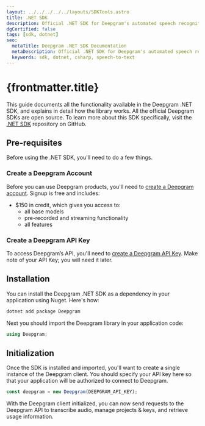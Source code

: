 ---
layout: ../../../../../layouts/SDKTools.astro
title: .NET SDK
description: Official .NET SDK for Deepgram's automated speech recognition APIs.
dgCertified: false
tags: [sdk, dotnet]
seo:
  metaTitle: Deepgram .NET SDK Documentation
  metaDescription: Official .NET SDK for Deepgram's automated speech recognition APIs.
  keywords: sdk, dotnet, csharp, speech-to-text
---

# {frontmatter.title}

This guide documents all the functionality available in the Deepgram
.NET SDK, and explains in detail how the library works. All the official
Deepgram SDKs are open source. To learn more about this SDK specifically, visit
the [.NET SDK](https://github.com/deepgram-devs/deepgram-dotnet-sdk) repository on GitHub.

## Pre-requisites

Before using the .NET SDK, you'll need to do a few things.

### Create a Deepgram Account

Before you can use Deepgram products, you'll need to
[create a Deepgram account](https://console.deepgram.com/signup?jump=keys). Signup is
free and includes:

- $150 in credit, which gives you access to:
  - all base models
  - pre-recorded and streaming functionality
  - all features

### Create a Deepgram API Key

To access Deepgram’s API, you'll need to
[create a Deepgram API Key](/documentation/getting-started/authentication/#create-an-api-key).
Make note of your API Key; you will need it later.

## Installation

You can install the Deepgram .NET SDK as a dependency in your application
using Nuget. Here's how:

```bash
dotnet add package Deepgram
```

Next you should import the Deepgram library in your application code:

```csharp
using Deepgram;
```

## Initialization

Once the SDK is installed and imported, you'll want to create a single instance
of the Deepgram client. You should specify your API key here so that your
application will be authorized to connect to Deepgram.

```js
const deepgram = new Deepgram(DEEPGRAM_API_KEY);
```

With the Deepgram client initialized, you can now send requests to the Deepgram
API to transcribe audio, manage projects & keys, and retrieve usage information.
